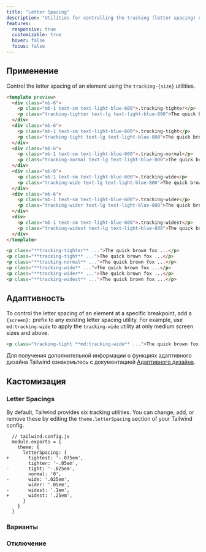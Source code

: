```yaml
---
title: "Letter Spacing"
description: "Utilities for controlling the tracking (letter spacing) of an element."
features:
  responsive: true
  customizable: true
  hover: false
  focus: false
---
```




## Применение

Control the letter spacing of an element using the `tracking-{size}` utilities.

```html lightBlue
<template preview>
  <div class="mb-6">
    <p class="mb-1 text-sm text-light-blue-600">.tracking-tighter</p>
    <p class="tracking-tighter text-lg text-light-blue-800">The quick brown fox jumped over the lazy dog.</p>
  </div>
  <div class="mb-6">
    <p class="mb-1 text-sm text-light-blue-600">.tracking-tight</p>
    <p class="tracking-tight text-lg text-light-blue-800">The quick brown fox jumped over the lazy dog.</p>
  </div>
  <div class="mb-6">
    <p class="mb-1 text-sm text-light-blue-600">.tracking-normal</p>
    <p class="tracking-normal text-lg text-light-blue-800">The quick brown fox jumped over the lazy dog.</p>
  </div>
  <div class="mb-6">
    <p class="mb-1 text-sm text-light-blue-600">.tracking-wide</p>
    <p class="tracking-wide text-lg text-light-blue-800">The quick brown fox jumped over the lazy dog.</p>
  </div>
  <div class="mb-6">
    <p class="mb-1 text-sm text-light-blue-600">.tracking-wider</p>
    <p class="tracking-wider text-lg text-light-blue-800">The quick brown fox jumped over the lazy dog.</p>
  </div>
  <div>
    <p class="mb-1 text-sm text-light-blue-600">.tracking-widest</p>
    <p class="tracking-widest text-lg text-light-blue-800">The quick brown fox jumped over the lazy dog.</p>
  </div>
</template>

<p class="**tracking-tighter** ...">The quick brown fox ...</p>
<p class="**tracking-tight** ...">The quick brown fox ...</p>
<p class="**tracking-normal** ...">The quick brown fox ...</p>
<p class="**tracking-wide** ...">The quick brown fox ...</p>
<p class="**tracking-wider** ...">The quick brown fox ...</p>
<p class="**tracking-widest** ...">The quick brown fox ...</p>
```

## Адаптивность

To control the letter spacing of an element at a specific breakpoint, add a `{screen}:` prefix to any existing letter spacing utility. For example, use `md:tracking-wide` to apply the `tracking-wide` utility at only medium screen sizes and above.

```html
<p class="tracking-tight **md:tracking-wide** ...">The quick brown fox jumped over the lazy dog.</p>
```

Для получения дополнительной информации о функциях адаптивного дизайна Tailwind ознакомьтесь с документацией [Адаптивного дизайна](/docs/responsive-design).

## Кастомизация

### Letter Spacings

By default, Tailwind provides six tracking utilities. You can change, add, or remove these by editing the `theme.letterSpacing` section of your Tailwind config.

```diff-js
  // tailwind.config.js
  module.exports = {
    theme: {
      letterSpacing: {
+       tightest: '-.075em',
        tighter: '-.05em',
-       tight: '-.025em',
        normal: '0',
-       wide: '.025em',
        wider: '.05em',
-       widest: '.1em',
+       widest: '.25em',
      }
    }
  }
```

### Варианты

<Variants plugin="letterSpacing" name="tracking" />

### Отключение

<Disabling plugin="letterSpacing" name="tracking" />
